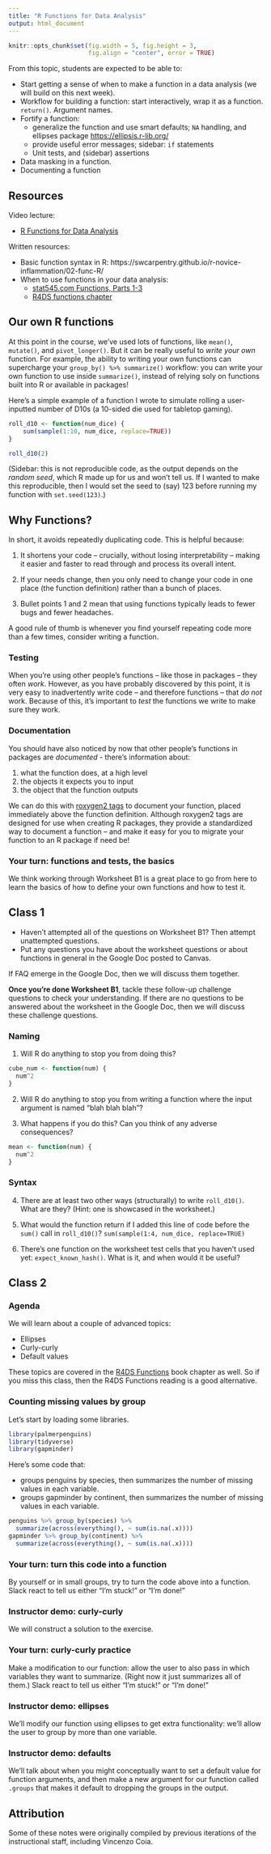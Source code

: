 ```yaml
---
title: "R Functions for Data Analysis"
output: html_document
---
```


```r
knitr::opts_chunk$set(fig.width = 5, fig.height = 3, 
                      fig.align = "center", error = TRUE)
```

From this topic, students are expected to be able to:

- Start getting a sense of when to make a function in a data analysis (we will build on this next week).
- Workflow for building a function: start interactively, wrap it as a function. `return()`. Argument names. 
- Fortify a function: 
  - generalize the function and use smart defaults; `NA` handling, and ellipses package [https://ellipsis.r-lib.org/](https://ellipsis.r-lib.org/)
  - provide useful error messages; sidebar: `if` statements
  - Unit tests, and (sidebar) assertions
- Data masking in a function.
- Documenting a function

<!-- What we're _not_ covering (this week): -->

<!-- - Documenting functions with roxygen2 (R packages) -->
<!-- - S3 objects (and other object oriented styles) (R packages) -->


## Resources

Video lecture: 

- [R Functions for Data Analysis](https://youtu.be/3nDgR7l5Tps)

Written resources:

- Basic function syntax in R: https://swcarpentry.github.io/r-novice-inflammation/02-func-R/
- When to use functions in your data analysis:
    - [stat545.com Functions, Parts 1-3](https://stat545.com/functions-part1.html)
    - [R4DS functions chapter](https://r4ds.hadley.nz/functions.html)

<!-- ## Test Your Understanding -->

<!-- Consider the following code: -->

<!-- ``` -->
<!-- x <- 1 -->
<!-- f <- function(t) { -->
<!--   x <- -1 -->
<!--   if (x > 0) return(t) -->
<!--   x * t + 1 -->
<!--   x * t -->
<!-- } -->
<!-- f(1) -->
<!-- ``` -->

<!-- 1. True or False: the output of `f(1)` is `-1`.  -->
<!-- 2. True or False: after running the above code, `x` is `-1`.  -->
<!-- 3. True or False: Curly-curly `{{}}` can be used whenever we want to refer to column names outright, such as when subsetting in base R with `[[`. -->
<!-- 4. You've made a function `quick_scatter()` that you can pipe a tibble into, and outputs a scatterplot of two variables. So far, you're only using the function to explore the data for your own eyes (perhaps even putting your code directly in the console). True or False: at this point, you should stop and make sure your function is documented and has formal unit tests.  -->


## Our own R functions

At this point in the course, we've used lots of functions, like `mean()`, `mutate()`, and `pivot_longer()`. But it can be really useful to *write your own* function. For example, the ability to writing your own functions can supercharge your `group_by() %>% summarize()` workflow: you can write your own function to use inside `summarize()`, instead of relying soly on functions built into R or available in packages! 

Here's a simple example of a function I wrote to simulate rolling a user-inputted number of D10s (a 10-sided die used for tabletop gaming).

```r
roll_d10 <- function(num_dice) { 
    sum(sample(1:10, num_dice, replace=TRUE))
}

roll_d10(2)
```

(Sidebar: this is not reproducible code, as the output depends on the *random seed*, which R made up for us and won't tell us. If I wanted to make this reproducible, then I would set the seed to (say) 123 before running my function with `set.seed(123)`.)

## Why Functions? 

In short, it avoids repeatedly duplicating code. This is helpful because: 

1. It shortens your code -- crucially, without losing interpretability -- making it easier and faster to read through and process its overall intent.

2. If your needs change, then you only need to change your code in one place (the function definition) rather than a bunch of places.  

3. Bullet points 1 and 2 mean that using functions typically leads to fewer bugs and fewer headaches. 

A good rule of thumb is whenever you find yourself repeating code more than a few times, consider writing a function. 

### Testing 

When you're using other people's functions -- like those in packages -- they often *work*. However, as you have probably discovered by this point, it is very easy to inadvertently write code -- and therefore functions -- that *do not* work. Because of this, it's important to *test* the functions we write to make sure they work. 

### Documentation

You should have also noticed by now that other people's functions in packages are *documented* - there's information about: 

1. what the function does, at a high level 
2. the objects it expects you to input 
3. the object that the function outputs 

We can do this with [roxygen2 tags](https://roxygen2.r-lib.org/articles/rd-formatting.html) to document your function, placed immediately above the function definition. Although roxygen2 tags are designed for use when creating R packages, they provide a standardized way to document a function -- and make it easy for you to migrate your function to an R package if need be!

<!-- Here's an example of documentation for my `roll_d10()` functions with roxygen2 tags.  -->

<!-- ```{r, eval = FALSE}  -->
<!-- #' Rolls D10s  -->
<!-- #'  -->
<!-- #' This function rolls `num_dice` 10-sided die/dice (i.e. D10s)  -->
<!-- #' and returns the sum of the numbers #' on the die/dice.  -->
<!-- #'  -->
<!-- #' @param num_dice the number of D10 dice to be rolled  -->
<!-- #'  -->
<!-- #' @return Returns the sum of the numbers on the rolled die -->
<!-- roll_d10 <- function(num_dice) {  -->
<!--     sum(sample(1:10, num_dice, replace=TRUE)) -->
<!-- } -->

<!-- roll_d10(2) -->
<!-- ``` -->

### Your turn: functions and tests, the basics 

We think working through Worksheet B1 is a great place to go from here to learn the basics of how to define your own functions and how to test it. 


## Class 1

- Haven't attempted all of the questions on Worksheet B1? Then attempt unattempted questions. 
- Put any questions you have about the worksheet questions or about functions in general in the Google Doc posted to Canvas. 

If FAQ emerge in the Google Doc, then we will discuss them together. 

**Once you're done Worksheet B1**, tackle these follow-up challenge questions to check your understanding. If there are no questions to be answered about the worksheet in the Google Doc, then we will discuss these challenge questions. 

### Naming 

1. Will R do anything to stop you from doing this? 

```r
cube_num <- function(num) { 
  num^2  
}
```

2. Will R do anything to stop you from writing a function where the input argument is named "blah blah blah"? 

3. What happens if you do this? Can you think of any adverse consequences? 

```r
mean <- function(num) { 
  num^2  
}
```

### Syntax

4. There are at least two other ways (structurally) to write `roll_d10()`. What are they? (Hint: one is showcased in the worksheet.)

5. What would the function return if I added this line of code before the `sum()` call in `roll_d10()`? `sum(sample(1:4, num_dice, replace=TRUE)`

6. There's one function on the worksheet test cells that you haven't used yet: `expect_known_hash()`. What is it, and when would it be useful? 

## Class 2 

### Agenda 

We will learn about a couple of advanced topics: 

- Ellipses
- Curly-curly 
- Default values

These topics are covered in the [R4DS Functions](https://r4ds.hadley.nz/functions) book chapter as well. So if you miss this class, then the R4DS Functions reading is a good alternative. 

### Counting missing values by group

Let's start by loading some libraries. 

```r
library(palmerpenguins)
library(tidyverse)
library(gapminder)
```

Here's some code that: 

- groups penguins by species, then summarizes the number of missing values in 
each variable. 
- groups gapminder by continent, then summarizes the number of missing values in 
each variable. 

```r
penguins %>% group_by(species) %>% 
  summarize(across(everything(), ~ sum(is.na(.x))))
gapminder %>% group_by(continent) %>% 
  summarize(across(everything(), ~ sum(is.na(.x))))
```

### Your turn: turn this code into a function 

By yourself or in small groups, try to turn the code above into a function. Slack react to tell us either "I'm stuck!" or "I'm done!" 

### Instructor demo: curly-curly 

We will construct a solution to the exercise. 

### Your turn: curly-curly practice 

Make a modification to our function: allow the user to also pass in which variables they want to summarize. (Right now it just summarizes all of them.) Slack react to tell us either "I'm stuck!" or "I'm done!" 

### Instructor demo: ellipses 

We'll modify our function using ellipses to get extra functionality: we'll allow the user to group by more than one variable. 

### Instructor demo: defaults 

We'll talk about when you might conceptually want to set a default value for function arguments, and then make a new argument for our function called `.groups` that makes it default to dropping the groups in the output. 


<!-- ## Advanced topic: curly-curly  -->

<!-- Sometimes your function needs to take in variable names without quotation marks and work with them that way. For example, `select(gapminder, lifeExp)` does not put quotation marks around `lifeExp` -- the reasoning being that `lifeExp` is like a variable in our workspace, if we were to include column names in our R Environment -- and `select("gapminder", "lifeExp")` will not do the same thing.  -->

<!-- If your function needs to do this, then you need to work with the arguments with extra care inside the function definition. Whenever we use those arguments, we need to  embrace them within two curly brackets -- an operator called "curly curly".  -->

<!-- Take this function that produces a quick scatterplot between two columns in a dataset as an example.  -->

<!-- ```{r} -->
<!-- library(gapminder) -->

<!-- quick_scatter <- function(data, x, y) { -->
<!--   ggplot(data, aes({{ x }}, {{ y }})) + -->
<!--     geom_point() -->
<!-- } -->

<!-- quick_scatter(gapminder, x = gdpPercap, y = lifeExp) -->
<!-- ``` -->

<!-- For example, consider making a function to produce a quick scatterplot between two columns in a dataset: -->

<!-- ```{r} -->
<!-- quick_scatter <- function(data, x, y) { -->
<!--   ggplot(data, aes(x, y)) + -->
<!--     geom_point() -->
<!-- } -->
<!-- ``` -->

<!-- The function won't work: -->

<!-- ```{r, error = TRUE} -->
<!-- quick_scatter(gapminder, x = gdpPercap, y = lifeExp) -->
<!-- ``` -->

<!-- The reason is that R is looking for variables named `gdpPercap` and `lifeExp` in the workspace, and cannot find them. To fix the problem, we can change the function definition so that `x` and `y` are embraced within two curly brackets -- an operator called "curly curly":  -->

<!-- ```{r} -->
<!-- quick_scatter <- function(data, x, y) { -->
<!--   ggplot(data, aes({{ x }}, {{ y }})) + -->
<!--     geom_point() -->
<!-- } -->
<!-- ``` -->

<!-- Now the function will work: -->

<!-- ```{r, fig.width = 3, fig.height = 2} -->
<!-- quick_scatter(gapminder, x = gdpPercap, y = lifeExp) -->
<!-- ``` -->

<!-- But, you can only use curly-curly when passing your function's argument to another function _that's anticipating a variable name without brackets_. For example, consider subsetting a data frame by a column name using `[[`, where quotation marks are needed: -->

<!-- ```{r} -->
<!-- mtcars[["wt"]] -->
<!-- ``` -->

<!-- Here's a function that subsets a data frame using `[[`, not using curly-curly: -->

<!-- ```{r} -->
<!-- my_subset <- function(data, variable) { -->
<!--     data[[variable]] -->
<!-- } -->
<!-- ``` -->

<!-- The function is anticipating quotation marks, and will fail without them: -->

<!-- ```{r, error = TRUE} -->
<!-- my_subset(mtcars, "wt")  -->
<!-- my_subset(mtcars, wt) -->
<!-- ``` -->

<!-- Using curly-curly doesn't grant the `[[` subsetting any data masking powers -- data masking (i.e. the practice of allowing you to refer to variables in the "current" data frame without quotation marks or other frills) must already be in place, as they are in `dplyr` and `ggplot2` functions: -->

<!-- ```{r} -->
<!-- my_subset <- function(data, variable) { -->
<!--     data[[{{ variable }}]] -->
<!-- } -->
<!-- ``` -->

<!-- We get an error if we don't include quotation marks: -->

<!-- ```{r, error = TRUE} -->
<!-- my_subset(mtcars, wt) -->
<!-- ``` -->

<!-- Useful hint: in the `dplyr` documentation, if you spy the words "data masking" or "tidy selection", then you will need to curly-curly your arguments when using those functions within your custom function. -->




<!-- A user-defined function needs three things:  -->

<!-- 1. A name - self explanatory. -->
<!-- 2. Arguments, to take in values from the user.  -->
<!-- 3. Body, to define what code is executed when the function is run.  -->

<!-- ```{r, eval=FALSE} -->
<!-- name <- function(arguments) {  -->
<!--   body   -->
<!-- } -->
<!-- ``` -->

<!-- Once defined, you can call the function using the following syntax:  -->
<!-- ```{r, eval=FALSE} -->
<!-- name(new_arguments) -->
<!-- ``` -->

<!-- Here is an example of a user-defined function in action:  -->
<!-- ```{r} -->
<!-- roll_d10 <- function(num_dice) {  -->
<!--     sum(sample(1:10, num_dice, replace=TRUE)) -->
<!-- } -->

<!-- roll_d10(2) -->
<!-- ``` -->

<!-- Some topics: -->

<!-- - Curly brackets vs. no curly brackets. -->
<!-- - `return()` vs. no `return()`. -->
<!-- - Argument defaults vs. no argument defaults. -->
<!-- - Argument names as "dummy variables", independent of what's named in your workspace.  -->

<!-- ## Functions: an example -->

<!-- ```{r, message = FALSE, warning = FALSE} -->
<!-- library(tidyverse) -->
<!-- library(gapminder) -->
<!-- library(testthat) -->
<!-- library(patchwork) -->
<!-- ``` -->

<!-- Sometimes it's useful to work with the _log_ of a variable with a positive skew, such as `gapminder`'s GDP per capita: -->

<!-- ```{r} -->
<!-- gdpPercap_plot <-  -->
<!--   ggplot(gapminder, aes(gdpPercap)) + -->
<!--     geom_histogram() + -->
<!--     theme_minimal() -->

<!-- log_gdpPercap_plot <-  -->
<!--   ggplot(gapminder, aes(log(gdpPercap))) + -->
<!--     geom_histogram() + -->
<!--     theme_minimal() -->

<!-- gdpPercap_plot + log_gdpPercap_plot -->
<!-- ``` -->

<!-- And, it's sometimes useful to scale a variable to have mean 0 and variance 1. We'll do both: -->

<!-- ```{r} -->
<!-- gapminder %>%  -->
<!--   mutate(gdpPercap_scaled = (log(gdpPercap) - mean(log(gdpPercap))) / sd(log(gdpPercap)), -->
<!--          pop_scaled = (log(pop) - mean(log(pop))) / sd(log(pop))) -->

<!-- gapminder %>%  -->
<!--   mutate(gdpPercap = (log(gdpPercap) - mean(log(gdpPercap))) /  -->
<!--            sd(log(gdpPercap)), -->
<!--          pop = (log(pop) - mean(log(pop))) / sd(log(pop))) -->
<!-- ``` -->

<!-- Where might there be repetition in this analysis? Where __is__ there repetition? -->

<!-- - Doing this scaling over and over again throughout the analysis. -->
<!-- - Repetition across multiple variables, like `pop` and `lifeExp` -->
<!-- - `gdpPercap` appears three times. -->

<!-- Solve the problem of repetition by writing _functions_. -->

<!-- Turn the above into a function. -->

<!-- ```{r} -->
<!-- my_scale <- function(x, remove_na = TRUE, ...) { -->
<!--   logx <- log(x) -->
<!--   (logx - mean(logx, na.rm = remove_na, ...)) / sd(logx, na.rm = remove_na) -->
<!-- } -->
<!-- my_scale(1:10) -->
<!-- ``` -->

<!-- Now we can use the function in our previous dplyr workflow: -->

<!-- ```{r} -->
<!-- gapminder %>%  -->
<!--   mutate(gdpPercap = my_scale(gdpPercap), -->
<!--          pop = my_scale(pop)) -->
<!-- ``` -->

<!-- Each function you create shouldn't do too much, but rather should do one thing well. Don't [make a gigantic `descrip()` function](https://github.com/statdivlab/rigr/blob/1a6f6984a3f1fd4d3cc6a7dba8a213c041cde33f/R/descrip.R) that attempts to do everything. Modularizing computation into smaller functions makes troubleshooting much easier. (Sorry, Scott!! It had to be said!!!!) -->

<!-- Let's take a moment to talk about the "..." argument before we move on. In short, it lets the user of your function pass in any number of additional arguments. Above, we used "..." to allow the user flexibility to take advantage of secret undocumented features of the `mean()` function.  -->

<!-- However, that exact same flexibility can cause you headaches down the road. The [tidyverse design guide](https://design.tidyverse.org/dots-position.html) goes over details and best practices of "..." usage that help keep you happy and the user safe.  -->

<!-- ## Function arguments -->

<!-- Some common function argument additions: -->

<!-- - `na.rm`, an indication of whether you should remove NA values or not. -->
<!-- - `verbose`, useful if you have either a potentially long computation, or a computation where you may want to see more details (such as function inversion or optimization). -->

<!-- ## Documenting your function -->

<!-- ## Testing your functions -->

<!-- `testthat` is a collection of functions developed by Hadley Wickham that makes unit testing easy for developers. You can read more about the structure of tests [here](https://r-pkgs.org/testing-basics.html#test-organisation). In a nutshell, tests are organized hierarchically: **expectations** are grouped into **tests**. Functions that start with `expect_` describe the expected result of a computation (e.g. Does it have the right class?) - these are expectations. Tests are created with `test_that()` and they group together multiple *expectations* to test the output of a function (at their simplest level).  -->

<!-- Let's test the `my_scale()` function we made earlier, first informally. -->

<!-- ```{r} -->
<!-- my_scale(exp(c(1, 3)), verbose = TRUE) -->
<!-- my_scale(exp(c(1, 3, NA))) -->
<!-- my_scale(1:10) -->
<!-- my_scale(1:10, trim = 0.1, foobar = 3) -->
<!-- ``` -->

<!-- Now, write a formal test that doesn't require eyeballs on the code: -->

<!-- ```{r} -->
<!-- test_that("Basic testing", { -->
<!--   expect_equal(my_scale(exp(c(1, 3))), (c(1, 3) - 2) / sqrt(2)) -->
<!--   expect_equal(my_scale(exp(c(1, 3, NA))), (c(1, 3, NA) - 2) / sqrt(2)) -->
<!--   expect_error(my_scale(letters)) -->
<!-- }) -->
<!-- ``` -->

<!-- Testing your functions is a way of recognizing that your data analysis will evolve, and is a way of knowing which of your functions need updating if you make a breaking change in your analysis.  -->

<!-- ## A return to dplyr scoped variants with `across()` -->

<!-- Let's try our function applied to multiple columns of the `gapminder` dataset using dplyr's `across()` function, reducing even more repeated code. -->

<!-- ```{r} -->
<!-- gapminder %>%  -->
<!--   mutate(across(c("gdpPercap", "pop"), my_scale)) -->
<!-- ``` -->

<!-- ## Function arguments without quotation marks: curly-curly -->


## Attribution 

Some of these notes were originally compiled by previous iterations of the instructional staff, including Vincenzo Coia. 